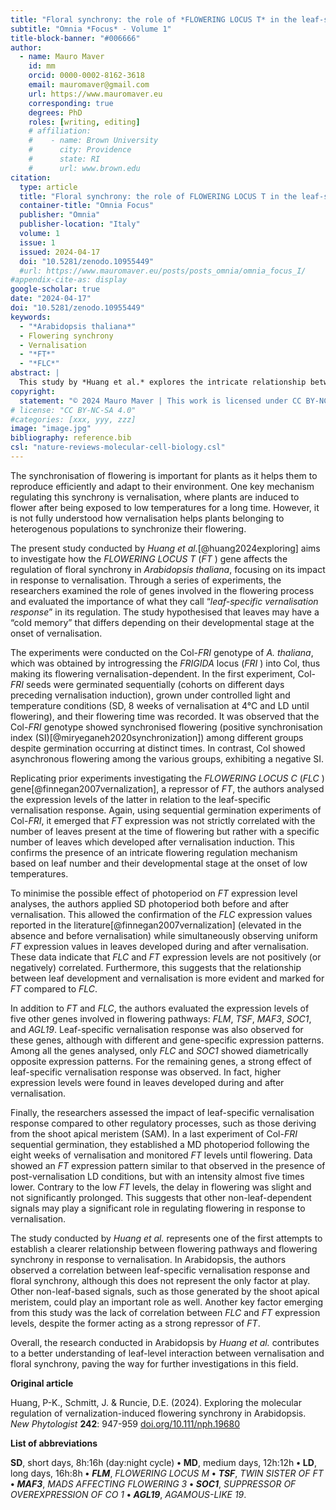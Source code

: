 ```yaml
---
title: "Floral synchrony: the role of *FLOWERING LOCUS T* in the leaf-specific vernalisation response in Arabidopsis"
subtitle: "Omnia *Focus* - Volume 1"
title-block-banner: "#006666"
author:
  - name: Mauro Maver
    id: mm
    orcid: 0000-0002-8162-3618
    email: mauromaver@gmail.com
    url: https://www.mauromaver.eu
    corresponding: true
    degrees: PhD
    roles: [writing, editing]
    # affiliation: 
    #    - name: Brown University
    #      city: Providence
    #      state: RI
    #      url: www.brown.edu
citation:
  type: article
  title: "Floral synchrony: the role of FLOWERING LOCUS T in the leaf-specific vernalisation response in Arabidopsis"
  container-title: "Omnia Focus"
  publisher: "Omnia"
  publisher-location: "Italy"
  volume: 1
  issue: 1
  issued: 2024-04-17
  doi: "10.5281/zenodo.10955449"
  #url: https://www.mauromaver.eu/posts/posts_omnia/omnia_focus_I/
#appendix-cite-as: display
google-scholar: true
date: "2024-04-17"
doi: "10.5281/zenodo.10955449"
keywords:
  - "*Arabidopsis thaliana*"
  - Flowering synchrony
  - Vernalisation
  - "*FT*"
  - "*FLC*"
abstract: |
  This study by *Huang et al.* explores the intricate relationship between vernalisation, leaf-specific responses, and flowering synchrony in *Arabidopsis thaliana*. They uncover how leaf development during vernalisation impacts the expression of key flowering genes, suggesting a complex interplay between leaf-based processes and meristem regulation in determining flowering timing.
copyright:
  statement: "© 2024 Mauro Maver | This work is licensed under CC BY-NC-SA 4.0"
# license: "CC BY-NC-SA 4.0"
#categories: [xxx, yyy, zzz]
image: "image.jpg"
bibliography: reference.bib
csl: "nature-reviews-molecular-cell-biology.csl"
---
```


<!-- This study by Huang et al. explores the intricate relationship between vernalisation, leaf-specific responses, and flowering synchrony in Arabidopsis thaliana. They uncover how leaf development during vernalisation impacts the expression of key flowering genes, suggesting a complex interplay between leaf-based processes and meristem regulation in determining flowering timing. -->

::: drop-cap
The synchronisation of flowering is important for plants as it helps them to reproduce efficiently and adapt to their environment. One key mechanism regulating this synchrony is vernalisation, where plants are induced to flower after being exposed to low temperatures for a long time. However, it is not fully understood how vernalisation helps plants belonging to heterogenous populations to synchronize their flowering.
:::

<!-- <p class="drop-cap"></p> -->

<!-- <p><span class="first-letter">O</span>nce upon a time in a faraway land...<p> -->

<!-- <font style="font-family: Bell MT, sans-serif; font-size:55pt; font-style:regular; width: .85em; line-height: 53px; float: left; color: #7D3C98; border: solid #D5C5EC; padding-top: 5px; padding-bottom: 5px; padding-right: 5px; padding-left: 5px; margin-right: 5px; margin-bottom: -5px;">L</font>a fisiología -->

The present study conducted by *Huang et al.*[@huang2024exploring] aims to investigate how the *FLOWERING LOCUS T* (*FT* ) gene affects the regulation of floral synchrony in *Arabidopsis thaliana*, focusing on its impact in response to vernalisation. Through a series of experiments, the researchers examined the role of genes involved in the flowering process and evaluated the importance of what they call “*leaf-specific vernalisation response*” in its regulation. The study hypothesised that leaves may have a “cold memory” that differs depending on their developmental stage at the onset of vernalisation.

The experiments were conducted on the Col-*FRI* genotype of *A. thaliana*, which was obtained by introgressing the *FRIGIDA* locus (*FRI* ) into Col, thus making its flowering vernalisation-dependent. In the first experiment, Col-*FRI* seeds were germinated sequentially (cohorts on different days preceding vernalisation induction), grown under controlled light and temperature conditions (SD, 8 weeks of vernalisation at 4°C and LD until flowering), and their flowering time was recorded. It was observed that the Col-*FRI* genotype showed synchronised flowering (positive synchronisation index (SI)[@miryeganeh2020synchronization]) among different groups despite germination occurring at distinct times. In contrast, Col showed asynchronous flowering among the various groups, exhibiting a negative SI.

Replicating prior experiments investigating the *FLOWERING LOCUS C* (*FLC* ) gene[@finnegan2007vernalization], a repressor of *FT*, the authors analysed the expression levels of the latter in relation to the leaf-specific vernalisation response. Again, using sequential germination experiments of Col-*FRI*, it emerged that *FT* expression was not strictly correlated with the number of leaves present at the time of flowering but rather with a specific number of leaves which developed after vernalisation induction. This confirms the presence of an intricate flowering regulation mechanism based on leaf number and their developmental stage at the onset of low temperatures.

To minimise the possible effect of photoperiod on *FT* expression level analyses, the authors applied SD photoperiod both before and after vernalisation. This allowed the confirmation of the *FLC* expression values reported in the literature[@finnegan2007vernalization] (elevated in the absence and before vernalisation) while simultaneously observing uniform *FT* expression values in leaves developed during and after vernalisation. These data indicate that *FLC* and *FT* expression levels are not positively (or negatively) correlated. Furthermore, this suggests that the relationship between leaf development and vernalisation is more evident and marked for *FT* compared to *FLC*.

In addition to *FT* and *FLC*, the authors evaluated the expression levels of five other genes involved in flowering pathways: *FLM*, *TSF*, *MAF3*, *SOC1*, and *AGL19*. Leaf-specific vernalisation response was also observed for these genes, although with different and gene-specific expression patterns. Among all the genes analysed, only *FLC* and *SOC1* showed diametrically opposite expression patterns. For the remaining genes, a strong effect of leaf-specific vernalisation response was observed. In fact, higher expression levels were found in leaves developed during and after vernalisation.

Finally, the researchers assessed the impact of leaf-specific vernalisation response compared to other regulatory processes, such as those deriving from the shoot apical meristem (SAM). In a last experiment of Col-*FRI* sequential germination, they established a MD photoperiod following the eight weeks of vernalisation and monitored *FT* levels until flowering. Data showed an *FT* expression pattern similar to that observed in the presence of post-vernalisation LD conditions, but with an intensity almost five times lower. Contrary to the low *FT* levels, the delay in flowering was slight and not significantly prolonged. This suggests that other non-leaf-dependent signals may play a significant role in regulating flowering in response to vernalisation.

The study conducted by *Huang et al.* represents one of the first attempts to establish a clearer relationship between flowering pathways and flowering synchrony in response to vernalisation. In Arabidopsis, the authors observed a correlation between leaf-specific vernalisation response and floral synchrony, although this does not represent the only factor at play. Other non-leaf-based signals, such as those generated by the shoot apical meristem, could play an important role as well. Another key factor emerging from this study was the lack of correlation between *FLC* and *FT* expression levels, despite the former acting as a strong repressor of *FT*.

Overall, the research conducted in Arabidopsis by *Huang et al.* contributes to a better understanding of leaf-level interaction between vernalisation and floral synchrony, paving the way for further investigations in this field.

::: {.callout-note appearance="minimal"}
**Original article**

Huang, P-K., Schmitt, J. & Runcie, D.E. (2024). Exploring the molecular regulation of vernalization-induced flowering synchrony in Arabidopsis. *New Phytologist* **242**: 947-959 [doi.org/10.111/nph.19680](https://doi.org/10.1111/nph.19680)

**List of abbreviations**

**SD**, short days, 8h:16h (day:night cycle) **•** **MD**, medium days, 12h:12h **•** **LD**, long days, 16h:8h **•** ***FLM***, *FLOWERING LOCUS M* **•** ***TSF***, *TWIN SISTER OF FT* **•** ***MAF3***, *MADS AFFECTING FLOWERING 3* **•** ***SOC1***, *SUPPRESSOR OF OVEREXPRESSION OF CO 1* **•** ***AGL19***, *AGAMOUS-LIKE 19*.
:::
